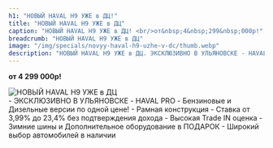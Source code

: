 ```yaml
---
h1: "НОВЫЙ HAVAL H9 УЖЕ в ДЦ!"
title: "НОВЫЙ HAVAL H9 УЖЕ в ДЦ"
caption: "НОВЫЙ HAVAL H9 УЖЕ в ДЦ! <br/>от&nbsp;4&nbsp;299&nbsp;000р!"
breadcrumb: "НОВЫЙ HAVAL H9 УЖЕ в ДЦ"
image: "/img/specials/novyy-haval-h9-uzhe-v-dc/thumb.webp"
description: "НОВЫЙ HAVAL H9 УЖЕ в ДЦ. ЭКСКЛЮЗИВНО В УЛЬЯНОВСКЕ - HAVAL PRO. Бензиновые и Дизельные версии по одной цене!. Рамная конструкция. Ставка от 3,99% до 23,4% без подтверждения дохода. Высокая Trade IN оценка. Зимние шины и Дополнительное оборудование в ПОДАРОК. Широкий выбор автомобилей в наличии"
---
```



**от&nbsp;4&nbsp;299&nbsp;000р!**

<picture>
	<source media="(min-width: 942px)" srcset="/img/specials/novyy-haval-h9-uzhe-v-dc/banner.webp" />
	<source media="(min-width: 320px)" srcset="/img/specials/novyy-haval-h9-uzhe-v-dc/thumb.webp" />
	<img src="/img/specials/novyy-haval-h9-uzhe-v-dc/banner.webp" class="w-full mb-10" alt="НОВЫЙ HAVAL H9 УЖЕ в ДЦ" />
</picture>

<br/>
- ЭКСКЛЮЗИВНО В УЛЬЯНОВСКЕ - HAVAL PRO
- Бензиновые и Дизельные версии по одной цене!
- Рамная конструкция
- Ставка от 3,99% до 23,4% без подтверждения дохода
- Высокая Trade IN оценка
- Зимние шины и Дополнительное оборудование в ПОДАРОК
- Широкий выбор автомобилей в наличии
<br/>

<SpecialSalonsInfo title='Получить предложение' dataTitle='НОВЫЙ HAVAL H9 УЖЕ в ДЦ' dataFormName="Получить предложение. НОВЫЙ HAVAL H9 УЖЕ в ДЦ" />